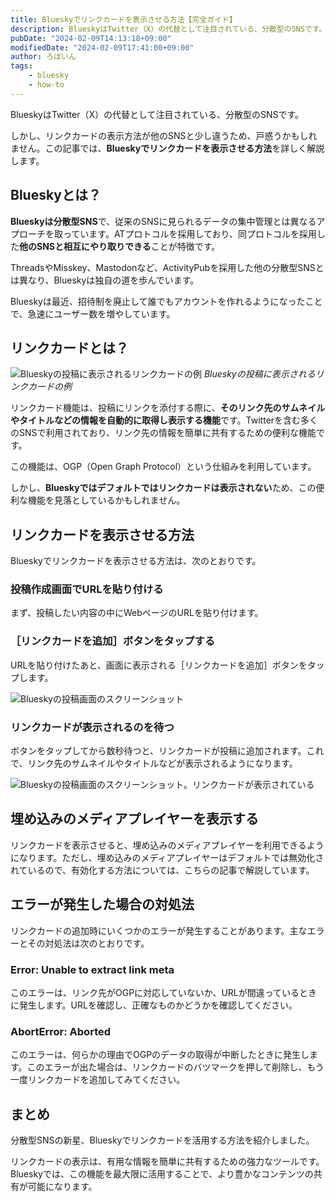 ```yaml
---
title: Blueskyでリンクカードを表示させる方法【完全ガイド】
description: BlueskyはTwitter（X）の代替として注目されている、分散型のSNSです。しかし、リンクカードの表示方法が他のSNSと少し違うため、戸惑うかもしれません。この記事では、Blueskyでリンクカードを表示させる方法を詳しく解説します。
pubDate: "2024-02-09T14:13:18+09:00"
modifiedDate: "2024-02-09T17:41:00+09:00"
author: ろぼいん
tags:
    - bluesky
    - how-to
---
```



BlueskyはTwitter（X）の代替として注目されている、分散型のSNSです。

しかし、リンクカードの表示方法が他のSNSと少し違うため、戸惑うかもしれません。この記事では、**Blueskyでリンクカードを表示させる方法**を詳しく解説します。

## Blueskyとは？

**Blueskyは分散型SNS**で、従来のSNSに見られるデータの集中管理とは異なるアプローチを取っています。ATプロトコルを採用しており、同プロトコルを採用した**他のSNSと相互にやり取りできる**ことが特徴です。

ThreadsやMisskey、Mastodonなど、ActivityPubを採用した他の分散型SNSとは異なり、Blueskyは独自の道を歩んでいます。

Blueskyは最近、招待制を廃止して誰でもアカウントを作れるようになったことで、急速にユーザー数を増やしています。

## リンクカードとは？

![Blueskyの投稿に表示されるリンクカードの例](./image-1.png)
*Blueskyの投稿に表示されるリンクカードの例*

リンクカード機能は、投稿にリンクを添付する際に、**そのリンク先のサムネイルやタイトルなどの情報を自動的に取得し表示する機能**です。Twitterを含む多くのSNSで利用されており、リンク先の情報を簡単に共有するための便利な機能です。

この機能は、OGP（Open Graph Protocol）という仕組みを利用しています。

しかし、**Blueskyではデフォルトではリンクカードは表示されない**ため、この便利な機能を見落としているかもしれません。

## リンクカードを表示させる方法

Blueskyでリンクカードを表示させる方法は、次のとおりです。

### 投稿作成画面でURLを貼り付ける

まず、投稿したい内容の中にWebページのURLを貼り付けます。

### ［リンクカードを追加］ボタンをタップする

URLを貼り付けたあと、画面に表示される［リンクカードを追加］ボタンをタップします。

![Blueskyの投稿画面のスクリーンショット](./image.png)

### リンクカードが表示されるのを待つ

ボタンをタップしてから数秒待つと、リンクカードが投稿に追加されます。これで、リンク先のサムネイルやタイトルなどが表示されるようになります。

![Blueskyの投稿画面のスクリーンショット。リンクカードが表示されている](./Screenshot_20240209-140801.png)

## 埋め込みのメディアプレイヤーを表示する

リンクカードを表示させると、埋め込みのメディアプレイヤーを利用できるようになります。ただし、埋め込みのメディアプレイヤーはデフォルトでは無効化されているので、有効化する方法については、こちらの記事で解説しています。

<ArticleCard link="/article/2024/02/09/how-to-display-embedded-media-player-in-bluesky/" />

## エラーが発生した場合の対処法

リンクカードの追加時にいくつかのエラーが発生することがあります。主なエラーとその対処法は次のとおりです。

### Error: Unable to extract link meta

このエラーは、リンク先がOGPに対応していないか、URLが間違っているときに発生します。URLを確認し、正確なものかどうかを確認してください。

### AbortError: Aborted

このエラーは、何らかの理由でOGPのデータの取得が中断したときに発生します。このエラーが出た場合は、リンクカードのバツマークを押して削除し、もう一度リンクカードを追加してみてください。

## まとめ

分散型SNSの新星、Blueskyでリンクカードを活用する方法を紹介しました。

リンクカードの表示は、有用な情報を簡単に共有するための強力なツールです。Blueskyでは、この機能を最大限に活用することで、より豊かなコンテンツの共有が可能になります。
